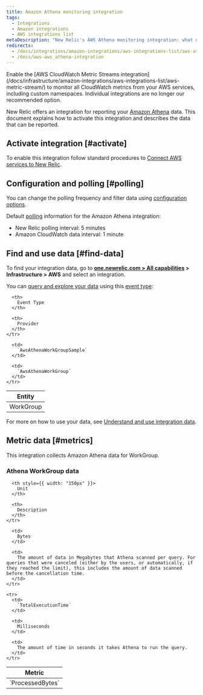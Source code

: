 ```yaml
---
title: Amazon Athena monitoring integration
tags:
  - Integrations
  - Amazon integrations
  - AWS integrations list
metaDescription: "New Relic's AWS Athena monitoring integration: what data it reports, and how to enable it."
redirects:
  - /docs/integrations/amazon-integrations/aws-integrations-list/aws-athena-monitoring-integration
  - /docs/aws-aws_athena-integration
---
```


<Callout variant="important">
  Enable the [AWS CloudWatch Metric Streams integration](/docs/infrastructure/amazon-integrations/aws-integrations-list/aws-metric-stream/) to monitor all CloudWatch metrics from your AWS services, including custom namespaces. Individual integrations are no longer our recommended option.
</Callout>

New Relic offers an integration for reporting your [Amazon Athena](https://aws.amazon.com/athena/) data. This document explains how to activate this integration and describes the data that can be reported.

## Activate integration [#activate]

To enable this integration follow standard procedures to [Connect AWS services to New Relic](/docs/infrastructure/infrastructure-integrations/getting-started/connect-aws-integrations-infrastructure).

## Configuration and polling [#polling]

You can change the polling frequency and filter data using [configuration options](/docs/integrations/new-relic-integrations/getting-started/configure-polling-frequency-data-collection-cloud-integrations).

Default [polling](/docs/infrastructure/amazon-integrations/aws-integrations-list/aws-polling-intervals-infrastructure-integrations) information for the Amazon Athena integration:

* New Relic polling interval: 5 minutes
* Amazon CloudWatch data interval: 1 minute

## Find and use data [#find-data]

To find your integration data, go to **[one.newrelic.com > All capabilities](https://one.newrelic.com/all-capabilities) > Infrastructure > AWS** and select an integration.

You can [query and explore your data](/docs/using-new-relic/data/understand-data/query-new-relic-data) using this [event type](/docs/data-apis/understand-data/new-relic-data-types/#event-data):

<table>
  <thead>
    <tr>
      <th>
        Entity
      </th>

      <th>
        Event Type
      </th>

      <th>
        Provider
      </th>
    </tr>
  </thead>

  <tbody>
    <tr>
      <td>
        WorkGroup
      </td>

      <td>
        `AwsAthenaWorkGroupSample`
      </td>

      <td>
        `AwsAthenaWorkGroup`
      </td>
    </tr>
  </tbody>
</table>

For more on how to use your data, see [Understand and use integration data](/docs/infrastructure/integrations/find-use-infrastructure-integration-data).

## Metric data [#metrics]

This integration collects Amazon Athena data for WorkGroup.

### Athena WorkGroup data

<table>
  <thead>
    <tr>
      <th style={{ width: "275px" }}>
        Metric
      </th>

      <th style={{ width: "150px" }}>
        Unit
      </th>

      <th>
        Description
      </th>
    </tr>
  </thead>

  <tbody>
    <tr>
      <td>
        `ProcessedBytes`
      </td>

      <td>
        Bytes
      </td>

      <td>
        The amount of data in Megabytes that Athena scanned per query. For queries that were canceled (either by the users, or automatically, if they reached the limit), this includes the amount of data scanned before the cancellation time.
      </td>
    </tr>

    <tr>
      <td>
        `TotalExecutionTime`
      </td>

      <td>
        Milliseconds
      </td>

      <td>
        The amount of time in seconds it takes Athena to run the query.
      </td>
    </tr>
  </tbody>
</table>
